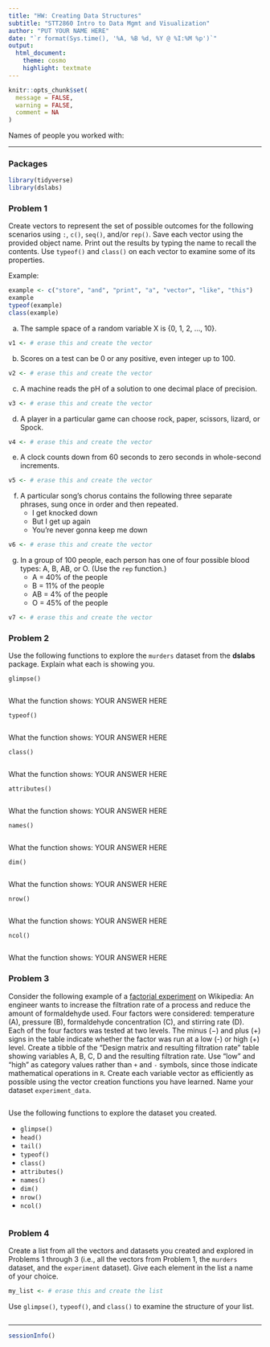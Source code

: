 ```yaml
---
title: "HW: Creating Data Structures"
subtitle: "STT2860 Intro to Data Mgmt and Visualization" 
author: "PUT YOUR NAME HERE"
date: "`r format(Sys.time(), '%A, %B %d, %Y @ %I:%M %p')`"
output: 
  html_document: 
    theme: cosmo
    highlight: textmate
---
```


```r
knitr::opts_chunk$set(
  message = FALSE,
  warning = FALSE,
  comment = NA
)
```

Names of people you worked with: 

***

### Packages

```r
library(tidyverse)
library(dslabs)
```


### Problem 1

Create vectors to represent the set of possible outcomes for the following scenarios using `:`, `c()`, `seq()`, and/or `rep()`. Save each vector using the provided object name. Print out the results by typing the name to recall the contents. Use `typeof()` and `class()` on each vector to examine some of its properties.

Example:

```r
example <- c("store", "and", "print", "a", "vector", "like", "this")
example
typeof(example)
class(example)
```

a) The sample space of a random variable X is {0, 1, 2, ..., 10}.

```r
v1 <- # erase this and create the vector
```

b) Scores on a test can be 0 or any positive, even integer up to 100.

```r
v2 <- # erase this and create the vector
```

c) A machine reads the pH of a solution to one decimal place of precision.
 
```r
v3 <- # erase this and create the vector
```

d) A player in a particular game can choose rock, paper, scissors, lizard, or Spock.

```r
v4 <- # erase this and create the vector
```

e) A clock counts down from 60 seconds to zero seconds in whole-second increments.

```r
v5 <- # erase this and create the vector
```

f) A particular song's chorus contains the following three separate phrases, sung once in order and then repeated.
    + I get knocked down
    + But I get up again
    + You're never gonna keep me down
    
```r
v6 <- # erase this and create the vector
```

g) In a group of 100 people, each person has one of four possible blood types: A, B, AB, or O. (Use the `rep` function.)
    + A = 40% of the people
    + B = 11% of the people
    + AB = 4% of the people
    + O = 45% of the people
    
```r
v7 <- # erase this and create the vector
```


### Problem 2

Use the following functions to explore the `murders` dataset from the **dslabs** package. Explain what each is showing you.

`glimpse()`

```r

```

What the function shows: YOUR ANSWER HERE

`typeof()`

```r

```

What the function shows: YOUR ANSWER HERE

`class()`

```r

```

What the function shows: YOUR ANSWER HERE

`attributes()`

```r

```

What the function shows: YOUR ANSWER HERE

`names()`

```r

```

What the function shows: YOUR ANSWER HERE

`dim()`

```r

```

What the function shows: YOUR ANSWER HERE

`nrow()`

```r

```

What the function shows: YOUR ANSWER HERE

`ncol()`

```r

```

What the function shows: YOUR ANSWER HERE


### Problem 3

Consider the following example of a [factorial experiment](https://en.wikipedia.org/wiki/Factorial_experiment) on Wikipedia: An engineer wants to increase the filtration rate of a process and reduce the amount of formaldehyde used. Four factors were considered: temperature (A), pressure (B), formaldehyde concentration (C), and stirring rate (D). Each of the four factors was tested at two levels. The minus (−) and plus (+) signs in the table indicate whether the factor was run at a low (-) or high (+) level. Create a tibble of the "Design matrix and resulting filtration rate" table showing variables A, B, C, D and the resulting filtration rate. Use "low" and "high" as category values rather than `+` and `-` symbols, since those indicate mathematical operations in `R`. Create each variable vector as efficiently as possible using the vector creation functions you have learned. Name your dataset `experiment_data`.

```r

```

Use the following functions to explore the dataset you created.

* `glimpse()`
* `head()`
* `tail()`
* `typeof()`
* `class()`
* `attributes()`
* `names()`
* `dim()`
* `nrow()`
* `ncol()`

```r

```


### Problem 4

Create a list from all the vectors and datasets you created and explored in Problems 1 through 3 (i.e., all the vectors from Problem 1, the `murders` dataset, and the `experiment` dataset). Give each element in the list a name of your choice.

```r
my_list <- # erase this and create the list
```

Use `glimpse()`, `typeof()`, and `class()` to examine the structure of your list.

```r

```


***
```r
sessionInfo()
```

